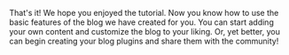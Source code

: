 That's it! We hope you enjoyed the tutorial. Now you know how to use the basic features of the blog
we have created for you. You can start adding your own content and customize the blog to your liking.
Or, yet better, you can begin creating your blog plugins and share them with the community!
